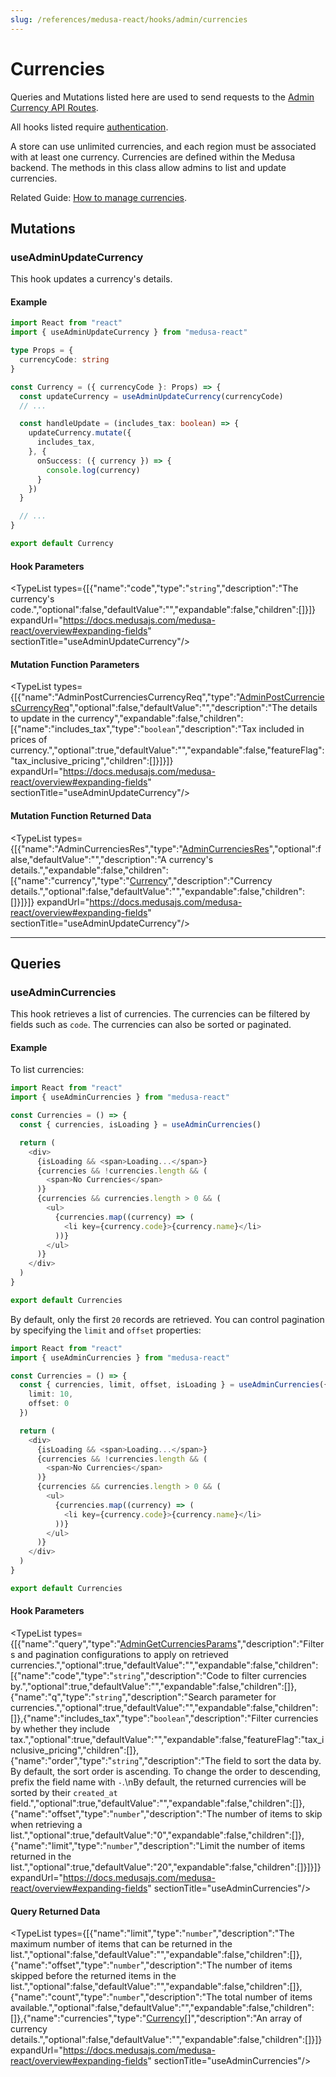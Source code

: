 ```yaml
---
slug: /references/medusa-react/hooks/admin/currencies
---
```



# Currencies

Queries and Mutations listed here are used to send requests to the [Admin Currency API Routes](https://docs.medusajs.com/api/admin#currencies).

All hooks listed require [authentication](../../../../modules/user/page.mdx).

A store can use unlimited currencies, and each region must be associated with at least one currency.
Currencies are defined within the Medusa backend. The methods in this class allow admins to list and update currencies.

Related Guide: [How to manage currencies](https://docs.medusajs.com/modules/regions-and-currencies/admin/manage-currencies).

## Mutations

### useAdminUpdateCurrency

This hook updates a currency's details.

#### Example

```ts
import React from "react"
import { useAdminUpdateCurrency } from "medusa-react"

type Props = {
  currencyCode: string
}

const Currency = ({ currencyCode }: Props) => {
  const updateCurrency = useAdminUpdateCurrency(currencyCode)
  // ...

  const handleUpdate = (includes_tax: boolean) => {
    updateCurrency.mutate({
      includes_tax,
    }, {
      onSuccess: ({ currency }) => {
        console.log(currency)
      }
    })
  }

  // ...
}

export default Currency
```

#### Hook Parameters

<TypeList types={[{"name":"code","type":"`string`","description":"The currency's code.","optional":false,"defaultValue":"","expandable":false,"children":[]}]} expandUrl="https://docs.medusajs.com/medusa-react/overview#expanding-fields" sectionTitle="useAdminUpdateCurrency"/>

#### Mutation Function Parameters

<TypeList types={[{"name":"AdminPostCurrenciesCurrencyReq","type":"[AdminPostCurrenciesCurrencyReq](../../../../medusa/classes/medusa.AdminPostCurrenciesCurrencyReq/page.mdx)","optional":false,"defaultValue":"","description":"The details to update in the currency","expandable":false,"children":[{"name":"includes_tax","type":"`boolean`","description":"Tax included in prices of currency.","optional":true,"defaultValue":"","expandable":false,"featureFlag":"tax_inclusive_pricing","children":[]}]}]} expandUrl="https://docs.medusajs.com/medusa-react/overview#expanding-fields" sectionTitle="useAdminUpdateCurrency"/>

#### Mutation Function Returned Data

<TypeList types={[{"name":"AdminCurrenciesRes","type":"[AdminCurrenciesRes](../../../../medusa/types/medusa.AdminCurrenciesRes/page.mdx)","optional":false,"defaultValue":"","description":"A currency's details.","expandable":false,"children":[{"name":"currency","type":"[Currency](../../../../currency_models/variables/currency_models.Currency/page.mdx)","description":"Currency details.","optional":false,"defaultValue":"","expandable":false,"children":[]}]}]} expandUrl="https://docs.medusajs.com/medusa-react/overview#expanding-fields" sectionTitle="useAdminUpdateCurrency"/>

___

## Queries

### useAdminCurrencies

This hook retrieves a list of currencies. The currencies can be filtered by fields such as `code`. 
The currencies can also be sorted or paginated.

#### Example

To list currencies:

```ts
import React from "react"
import { useAdminCurrencies } from "medusa-react"

const Currencies = () => {
  const { currencies, isLoading } = useAdminCurrencies()

  return (
    <div>
      {isLoading && <span>Loading...</span>}
      {currencies && !currencies.length && (
        <span>No Currencies</span>
      )}
      {currencies && currencies.length > 0 && (
        <ul>
          {currencies.map((currency) => (
            <li key={currency.code}>{currency.name}</li>
          ))}
        </ul>
      )}
    </div>
  )
}

export default Currencies
```

By default, only the first `20` records are retrieved. You can control pagination by specifying the `limit` and `offset` properties:

```ts
import React from "react"
import { useAdminCurrencies } from "medusa-react"

const Currencies = () => {
  const { currencies, limit, offset, isLoading } = useAdminCurrencies({
    limit: 10,
    offset: 0
  })

  return (
    <div>
      {isLoading && <span>Loading...</span>}
      {currencies && !currencies.length && (
        <span>No Currencies</span>
      )}
      {currencies && currencies.length > 0 && (
        <ul>
          {currencies.map((currency) => (
            <li key={currency.code}>{currency.name}</li>
          ))}
        </ul>
      )}
    </div>
  )
}

export default Currencies
```

#### Hook Parameters

<TypeList types={[{"name":"query","type":"[AdminGetCurrenciesParams](../../../../medusa/classes/medusa.AdminGetCurrenciesParams/page.mdx)","description":"Filters and pagination configurations to apply on retrieved currencies.","optional":true,"defaultValue":"","expandable":false,"children":[{"name":"code","type":"`string`","description":"Code to filter currencies by.","optional":true,"defaultValue":"","expandable":false,"children":[]},{"name":"q","type":"`string`","description":"Search parameter for currencies.","optional":true,"defaultValue":"","expandable":false,"children":[]},{"name":"includes_tax","type":"`boolean`","description":"Filter currencies by whether they include tax.","optional":true,"defaultValue":"","expandable":false,"featureFlag":"tax_inclusive_pricing","children":[]},{"name":"order","type":"`string`","description":"The field to sort the data by. By default, the sort order is ascending. To change the order to descending, prefix the field name with `-`.\nBy default, the returned currencies will be sorted by their `created_at` field.","optional":true,"defaultValue":"","expandable":false,"children":[]},{"name":"offset","type":"`number`","description":"The number of items to skip when retrieving a list.","optional":true,"defaultValue":"0","expandable":false,"children":[]},{"name":"limit","type":"`number`","description":"Limit the number of items returned in the list.","optional":true,"defaultValue":"20","expandable":false,"children":[]}]}]} expandUrl="https://docs.medusajs.com/medusa-react/overview#expanding-fields" sectionTitle="useAdminCurrencies"/>

#### Query Returned Data

<TypeList types={[{"name":"limit","type":"`number`","description":"The maximum number of items that can be returned in the list.","optional":false,"defaultValue":"","expandable":false,"children":[]},{"name":"offset","type":"`number`","description":"The number of items skipped before the returned items in the list.","optional":false,"defaultValue":"","expandable":false,"children":[]},{"name":"count","type":"`number`","description":"The total number of items available.","optional":false,"defaultValue":"","expandable":false,"children":[]},{"name":"currencies","type":"[Currency](../../../../currency_models/variables/currency_models.Currency/page.mdx)[]","description":"An array of currency details.","optional":false,"defaultValue":"","expandable":false,"children":[]}]} expandUrl="https://docs.medusajs.com/medusa-react/overview#expanding-fields" sectionTitle="useAdminCurrencies"/>
